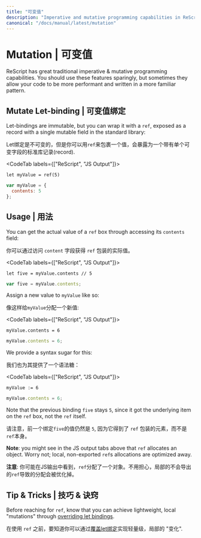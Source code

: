 ```yaml
---
title: "可变值"
description: "Imperative and mutative programming capabilities in ReScript"
canonical: "/docs/manual/latest/mutation"
---
```


# Mutation | 可变值

ReScript has great traditional imperative & mutative programming capabilities. You should use these features sparingly, but sometimes they allow your code to be more performant and written in a more familiar pattern.

## Mutate Let-binding | 可变值绑定

Let-bindings are immutable, but you can wrap it with a `ref`, exposed as a record with a single mutable field in the standard library:

Let绑定是不可变的，但是你可以用`ref`来包裹一个值，会暴露为一个带有单个可变字段的标准库记录(record).

<CodeTab labels={["ReScript", "JS Output"]}>

```res prelude
let myValue = ref(5)
```
```js
var myValue = {
  contents: 5
};
```

</CodeTab>

## Usage | 用法

You can get the actual value of a `ref` box through accessing its `contents` field:

你可以通过访问 `content` 字段获得 `ref` 包装的实际值。


<CodeTab labels={["ReScript", "JS Output"]}>

```res example
let five = myValue.contents // 5
```
```js
var five = myValue.contents;
```

</CodeTab>

Assign a new value to `myValue` like so:

像这样给`myValue`分配一个新值:

<CodeTab labels={["ReScript", "JS Output"]}>

```res example
myValue.contents = 6
```
```js
myValue.contents = 6;
```

</CodeTab>

We provide a syntax sugar for this:

我们也为其提供了一个语法糖：

<CodeTab labels={["ReScript", "JS Output"]}>

```res example
myValue := 6
```
```js
myValue.contents = 6;
```

</CodeTab>

Note that the previous binding `five` stays `5`, since it got the underlying item on the `ref` box, not the `ref` itself.

请注意，前一个绑定`five`的值仍然是 `5`, 因为它得到了 `ref` 包装的元素，而不是 `ref`本身。

**Note**: you might see in the JS output tabs above that `ref` allocates an object. Worry not; local, non-exported `ref`s allocations are optimized away.

**注意**: 你可能在JS输出中看到，`ref`分配了一个对象。不用担心，局部的不会导出的`ref`导致的分配会被优化掉。

## Tip & Tricks | 技巧 & 诀窍

Before reaching for `ref`, know that you can achieve lightweight, local "mutations" through [overriding let bindings](let-binding.md#binding-shadowing).

在使用 `ref` 之前，要知道你可以通过[覆盖let绑定](let-binding.md#binding-shadowing)实现轻量级，局部的 "变化".
